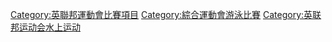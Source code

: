 [[Category:英聯邦運動會比賽項目|Category:英聯邦運動會比賽項目]]
[[Category:綜合運動會游泳比賽|Category:綜合運動會游泳比賽]]
[[Category:英联邦运动会水上运动|Category:英联邦运动会水上运动]]